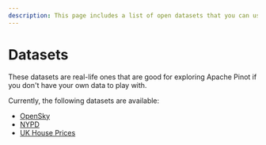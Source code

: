 ```yaml
---
description: This page includes a list of open datasets that you can use to explore Apache Pinot.
---
```


# Datasets

These datasets are real-life ones that are good for exploring Apache Pinot if you don't have your own data to play with.

Currently, the following datasets are available:

* [OpenSky](datasets/opensky.md)
* [NYPD](datasets/nypd.md)
* [UK House Prices](datasets/uk-house-prices.md)
